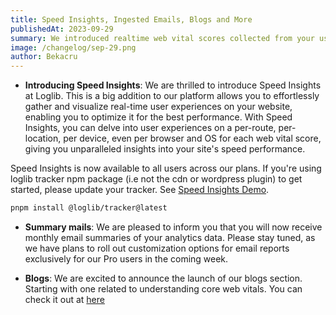 ```yaml
---
title: Speed Insights, Ingested Emails, Blogs and More
publishedAt: 2023-09-29
summary: We introduced realtime web vital scores collected from your users, ingested emails and blogs.
image: /changelog/sep-29.png
author: Bekacru
---
```


- **Introducing Speed Insights**: We are thrilled to introduce Speed Insights at Loglib. This is a big addition to our platform allows you to effortlessly gather and visualize real-time user experiences on your website, enabling you to optimize it for the best performance. With Speed Insights, you can delve into user experiences on a per-route, per-location, per device, even per browser and OS for each web vital score, giving you unparalleled insights into your site's speed performance.

Speed Insights is now available to all users across our plans. If you're using loglib tracker npm package (i.e not the cdn or wordpress plugin) to get started, please update your tracker. See [Speed Insights Demo](https://loglib.io/demo?tab=speed).

```bash
pnpm install @loglib/tracker@latest
```

- **Summary mails**: We are pleased to inform you that you will now receive monthly email summaries of your analytics data. Please stay tuned, as we have plans to roll out customization options for email reports exclusively for our Pro users in the coming week.

- **Blogs**: We are excited to announce the launch of our blogs section. Starting with one related to understanding core web vitals. You can check it out at [here](https://loglib.io/blog/understanding-web-vitals)
